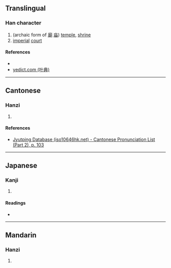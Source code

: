 {{also|廟|庙}}
{{character info/new}}
==Translingual==

===Han character===
{{Han char|rn=53|rad=广|as=08|sn=11|four=|canj=ITW|ids=⿸广苗}}

# (archaic form of [[廟]] [[庙]]) [[temple]], [[shrine]]
# [[imperial]] [[court]]

====References====
* {{Han ref|kx=0348.160|dkj=09400|dj=0659.070|hdz=20892.060|uh=5EBF|ud=24255}}
* [http://yedict.com/htm/5E/5EBF.htm yedict.com (叶典)]

----

==Cantonese==

===Hanzi===
{{yue-hanzi|jyut=[[miu6]], [[miu2]]|y=miu6, miu2}}

# {{defn|lang=yue|sort=广08}}

====References====
* [http://www.iso10646hk.net/jp/document/download.jsp Jyutping Database (iso10646hk.net) - Cantonese Pronunciation List (Part 2), p. 103]

----

==Japanese==

===Kanji===
{{ja-kanji|grade=|rs=广08}}

# {{defn|lang=ja|sort=广08}}

====Readings====
* {{ja-readings
|goon=みょう
|kanon=びょう
|kun=みたまや
}}

----

==Mandarin==

===Hanzi===
{{cmn-hanzi|pin=[[miào]] ([[miao4]])|wg=miao<sup>4</sup>}}

# {{defn|lang=cmn|sort=广08}}
